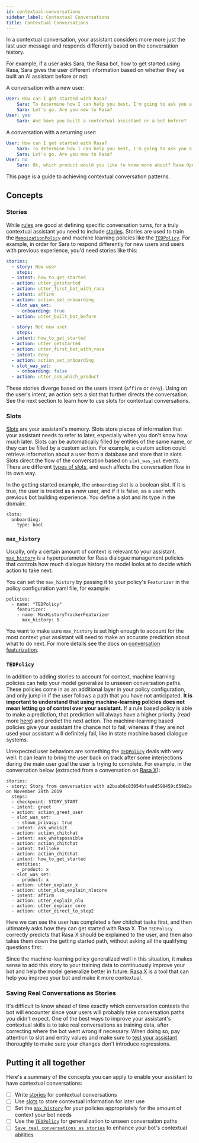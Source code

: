 ```yaml
---
id: contextual-conversations
sidebar_label: Contextual Conversations
title: Contextual Conversations
---
```



In a contextual conversation, your assistant considers more more just the last
user message and responds differently based on the conversation history. 

For example, if a user asks Sara, the Rasa bot, how to get started using Rasa,
Sara gives the user
different information based on whether they've built an AI assistant before or not:

A conversation with a new user:
```yaml
User: How can I get started with Rasa?
    Sara: To determine how I can help you best, I'm going to ask you a few questions.
    Sara: Let's go. Are you new to Rasa?
User: yes
    Sara: And have you built a contextual assistant or a bot before?
```

A conversation with a returning user:
```yaml
User: How can I get started with Rasa?
    Sara: To determine how I can help you best, I'm going to ask you a few questions.
    Sara: Let's go. Are you new to Rasa?
User: no
    Sara: Ok, which product would you like to know more about? Rasa Open Source or Rasa X?
```

This page is a guide to achieving contextual conversation patterns. 

## Concepts

### Stories

While [rules](rules.mdx) are good at defining specific conversation turns, for a truly contextual
assistant you need to include [stories](writing-stories.mdx). Stories are used to train the [`MemoizationPolicy`](policies.mdx#memoizationpolicy) and machine
learning policies like the [`TEDPolicy`](policies.mdx#tedpolicy). For example, in order for Sara to respond differently for new users
and users with previous experience, you'd need stories like this: 


```yaml
stories:
  - story: New user
    steps:
  - intent: how_to_get_started
  - action: utter_getstarted
  - action: utter_first_bot_with_rasa
  - intent: affirm
  - action: action_set_onboarding
  - slot_was_set:
    - onboarding: true
  - action: utter_built_bot_before

  - story: Not new user
    steps:
  - intent: how_to_get_started
  - action: utter_getstarted
  - action: utter_first_bot_with_rasa
  - intent: deny
  - action: action_set_onboarding
  - slot_was_set:
    - onboarding: false
  - action: utter_ask_which_product
```

These stories diverge based on the users intent (`affirm` or `deny`). Using
on the user's intent, an action sets a slot that further directs
the conversation. See the next section to learn how to use slots for contextual conversations.

### Slots

[Slots](domain.mdx#slots) are your assistant's memory. Slots store pieces of information that your
assistant needs to refer to later, especially when you don't know how much later. 
Slots can be automatically filled by entities of the 
same name, or they can be filled by a custom action. For example, a custom action could retrieve
information about a user from a database and store that in slots. Slots direct the flow of the conversation
based on `slot_was_set` events. There are different [types of slots](domain.mdx#slot-types),
and each affects the conversation flow in its own way. 

In the getting started example, the `onboarding` slot is a boolean slot. If it is true, the
user is treated as a new user, and if it is false, as a user with previous bot building experience.
You define a slot and its type in the domain:

```rasa-yaml
slots:
  onboarding:
    type: bool
```


### `max_history`

Usually, only a certain amount of context is relevant to your assistant. 
[`max_history`](policies.mdx#max-history) is a hyperparameter for Rasa dialogue management policies
that controls how much dialogue history the model looks at to decide which
action to take next. 

You can set the `max_history` by passing it to your policy's `Featurizer`
in the policy configuration yaml file, for example:

```
policies:
  - name: "TEDPolicy"
    featurizer:
    - name: MaxHistoryTrackerFeaturizer
      max_history: 5
```

You want to make sure `max_history` is set high enough
to account for the most context your assistant will need to make an accurate 
prediction about what to do next.
For more details see the docs on [conversation featurization](policies.mdx#conversationfeaturization).

### `TEDPolicy`

In addition to adding stories to account for context,
machine learning policies can help your model generalize
to unseeen conversation paths. These policies
come in as an additional layer in your policy configuration,
and only jump in if the user follows a path that you have not anticipated. **It is important
to understand that using machine-learning policies does not mean letting go of control over your
assistant.** If a rule based policy is able to make a prediction, that prediction will
always have a higher priority (read more [here](./policies.mdx#action-selection)) and predict the next action. The
machine-learning based policies give your assistant the chance not to fail, whereas if they are not
used your assistant will definitely fail, like in state machine based dialogue systems.

Unexpected user behaviors are something the [`TEDPolicy`](https://blog.rasa.com/unpacking-the-ted-policy-in-rasa-open-source/) deals with
very well. It can learn to bring the user back on track after some
interjections during the main user goal the user is trying to complete. For example,
in the conversation below (extracted from a conversation on [Rasa X](https://rasa.com/docs/rasa-x/user-guide/review-conversations/)):

```rasa-yaml
stories:
- story: Story from conversation with a2baab6c83054bfaa8d598459c659d2a on November 28th 2019
  steps:
  - checkpoint: STORY_START
  - intent: greet
  - action: action_greet_user
  - slot_was_set:
    - shown_privacy: true
  - intent: ask_whoisit
  - action: action_chitchat
  - intent: ask_whatspossible
  - action: action_chitchat
  - intent: telljoke
  - action: action_chitchat
  - intent: how_to_get_started
    entities:
    - product: x
  - slot_was_set:
    - product: x
  - action: utter_explain_x
  - action: utter_also_explain_nlucore
  - intent: affirm
  - action: utter_explain_nlu
  - action: utter_explain_core
  - action: utter_direct_to_step2
```

Here we can see the user has completed a few chitchat tasks first, and then ultimately
asks how they can get started with Rasa X. The `TEDPolicy` correctly predicts that
Rasa X should be explained to the user, and then also takes them down the getting started
path, without asking all the qualifying questions first.

Since the machine-learning policy generalized well in this situation, it makes sense to add this story
to your training data to continuously improve your bot and help the model generalize
better in future. [Rasa X](https://rasa.com/docs/rasa-x/) is a tool that can help
you improve your bot and make it more contextual.

### Saving Real Conversations as Stories

It's difficult to know ahead of time exactly which conversation
contexts the bot will encounter since your users will probably take conversation paths you didn't expect. 
One of the best ways to improve your assistant's contextual skills 
is to take real conversations as training data, after correcting where
the bot went wrong if necessary. When doing so, pay attention
to slot and entity values and make sure to [test your assistant](testing-your-assistant.mdx)
thoroughly to make sure your changes don't introduce regressions. 

## Putting it all together

Here's a summary of the concepts you can apply to enable your assistant to have contextual conversations:

- [ ] Write [stories](#stories) for contextual conversations
- [ ] Use [slots](#slots) to store contextual information for later use
- [ ] Set the [`max_history`](#max_history) for your policies appropriately for the amount of context your bot needs
- [ ] Use the [`TEDPolicy`](#tedpolicy) for generalization to unseen conversation paths
- [ ] [`Save real conversations as stories`](#save-real-conversations-as-stories) to enhance your bot's contextual abilities
